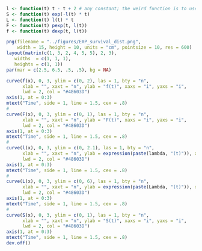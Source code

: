 ```r
l <- function(t) t - t + 2 # any constant; the weird function is to use 'curve' below
S <- function(t) exp(-l(t) * t)
L <- function(t) l(t) * t 
F <- function(t) pexp(t, l(t))
f <- function(t) dexp(t, l(t))

png(filename = "../figures/EXP_survival_dist.png", 
    width = 15, height = 10, units = "cm", pointsize = 10, res = 600)
layout(matrix(c(1, 3, 2, 4, 5, 5), 2, 3),
   widths  = c(1, 1, 1), 
   heights = c(1, 1))
par(mar = c(2.5, 6.5, .5, .5), bg = NA)

curve(f(x), 0, 3, ylim = c(0, 2), las = 1, bty = "n", 
      xlab = "", xaxt = "n", ylab = "f(t)", xaxs = "i", yaxs = "i", 
      lwd = 2, col = "#48603D")
axis(1, at = 0:3)
mtext("Time", side = 1, line = 1.5, cex = .8)
# 
curve(F(x), 0, 3, ylim = c(0, 1), las = 1, bty = "n", 
      xlab = "", xaxt = "n", ylab = "F(t)", xaxs = "i", yaxs = "i", 
      lwd = 2, col = "#48603D")
axis(1, at = 0:3)
mtext("Time", side = 1, line = 1.5, cex = .8)
# 
curve(l(x), 0, 3, ylim = c(0, 2.1), las = 1, bty = "n", 
      xlab = "", xaxt = "n", ylab = expression(paste(lambda, "(t)")), xaxs = "i", yaxs = "i", 
      lwd = 2, col = "#48603D")
axis(1, at = 0:3)
mtext("Time", side = 1, line = 1.5, cex = .8)
# 
curve(L(x), 0, 3, ylim = c(0, 6), las = 1, bty = "n", 
      xlab = "", xaxt = "n", ylab = expression(paste(Lambda, "(t)")), xaxs = "i", yaxs = "i", 
      lwd = 2, col = "#48603D")
axis(1, at = 0:3)
mtext("Time", side = 1, line = 1.5, cex = .8)
# 
curve(S(x), 0, 3, ylim = c(0, 1), las = 1, bty = "n", 
      xlab = "", xaxt = "n", ylab = "S(t)", xaxs = "i", yaxs = "i", 
      lwd = 2, col = "#48603D")
axis(1, at = 0:3)
mtext("Time", side = 1, line = 1.5, cex = .8)
dev.off()
```
